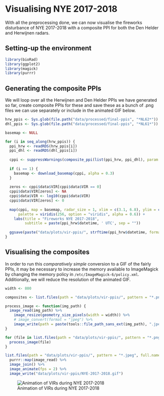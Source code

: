 # Visualising NYE 2017-2018

With all the preprocessing done, we can now visualise the fireworks disturbance of NYE 2017-2018 with a composite PPI for both the Den Helder and Herwijnen radars.

## Setting-up the environment

```r
library(bioRad)
library(ggplot2)
library(magick)
library(purrr)
```

## Generating the composite PPIs

We will loop over all the Herwijnen and Den Helder PPIs we have generated so far, create composite PPIs for these and save these as a bunch of .png files we can use separately or include in the animated GIF below.

```r
hrw_ppis <- Sys.glob(file.path("data/processed/final-ppis", "*NL62*"))
dhl_ppis <- Sys.glob(file.path("data/processed/final-ppis", "*NL61*"))

basemap <- NULL

for (i in seq_along(hrw_ppis)) {
  ppi_hrw <- readRDS(hrw_ppis[i])
  ppi_dhl <- readRDS(dhl_ppis[i])
  
  cppi <- suppressWarnings(composite_ppi(list(ppi_hrw, ppi_dhl), param = "VIR", method = "max", nx = 1000, ny = 1000))
  
  if (i == 1) {
    basemap <- download_basemap(cppi, alpha = 0.3)
  }
  
  zeros <- cppi$data$VIR[cppi$data$VIR == 0]
  cppi$data$VIR[zeros] <- NA
  cppi$data$VIR <- log10(cppi$data$VIR)
  cppi$data$VIR[zeros] <- 0
  
  map(cppi, map = basemap, radar_size = 1, xlim = c(3.1, 6.8), ylim = c(51, 54), zlim = c(0, 4.5), 
      palette = viridis(256, option = "viridis", alpha = 0.6)) + 
    labs(title = "Fireworks NYE 2017-2018",
         subtitle = paste(ppi_hrw$datetime, ' UTC', sep = ""))
  
  ggsave(paste("data/plots/vir-ppis/", strftime(ppi_hrw$datetime, format = "%Y%m%d%H%M"), ".png", sep = ""))
}
```

## Visualising the composites

In order to run this _comparatively simple_ conversion to a GIF of the fairly PPIs, it may be necessary to increase the memory available to ImageMagick by changing the memory policy in `/etc/ImageMagick-6/policy.xml`. Additionally, we will reduce the resolution of the animated GIF.

```r
width <- 800

composites <- list.files(path = "data/plots/vir-ppis/", pattern = "*.png", full.names = TRUE)

process_image <- function(img_path) {
  image_read(img_path) %>%
    image_resize(geometry_size_pixels(width = width)) %>%
    # image_convert(format = "jpeg") %>%
    image_write(path = paste(tools::file_path_sans_ext(img_path), ".jpeg", sep = ""), format = "jpeg")
}

for (file in list.files(path = "data/plots/vir-ppis/", pattern = "*.png", full.names = TRUE)) {
  process_image(file)
}

list.files(path = "data/plots/vir-ppis/", pattern = "*.jpeg", full.names = T) %>%
  purrr::map(image_read) %>%
  image_join() %>%
  image_animate(fps = 2) %>%
  image_write("data/plots/vir-ppis/NYE-2017-2018.gif")
```

![Animation of VIRs during NYE 2017-2018]("data/plots/vir-ppis/NYE-2017-2018.gif")

